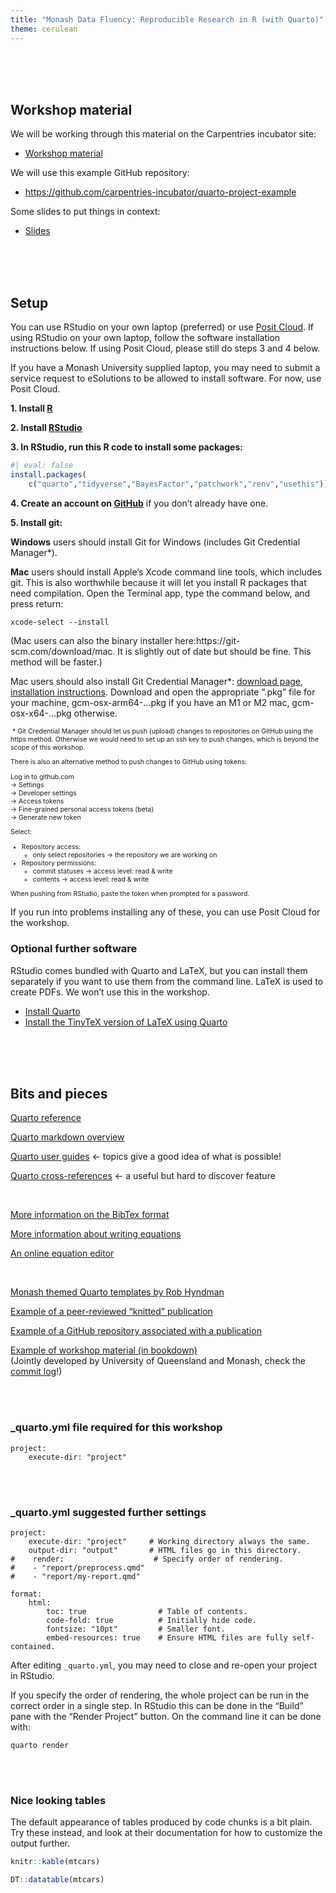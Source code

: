 ```yaml
---
title: "Monash Data Fluency: Reproducible Research in R (with Quarto)"
theme: cerulean
---
```



<br>
<br>
<br>

## Workshop material

We will be working through this material on the Carpentries incubator site:

* [Workshop material](https://carpentries-incubator.github.io/reproducible-publications-quarto/index.html){target="_blank"}

We will use this example GitHub repository:

* <https://github.com/carpentries-incubator/quarto-project-example>{target="_blank"}

Some slides to put things in context:

* [Slides](slideshow.html){target="_blank"}

<br>
<br>
<br>

## Setup

You can use RStudio on your own laptop (preferred) or use [Posit Cloud](https://posit.cloud/). If using RStudio on your own laptop, follow the software installation instructions below. If using Posit Cloud, please still do steps 3 and 4 below.

If you have a Monash University supplied laptop, you may need to submit a service request to eSolutions to be allowed to install software. For now, use Posit Cloud.

**1. Install [R](https://cran.r-project.org/index.html)**

**2. Install [RStudio](https://posit.co/download/rstudio-desktop/)**

**3. In RStudio, run this R code to install some packages:**

```r
#| eval: false
install.packages(
    c("quarto","tidyverse","BayesFactor","patchwork","renv","usethis"))
```

**4. Create an account on [GitHub](https://github.com/)** if you don't already have one.

**5. Install git:**

**Windows** users should install Git for Windows (includes Git Credential Manager*).

**Mac** users should install Apple's Xcode command line tools, which includes git. This is also worthwhile because it will let you install R packages that need compilation. Open the Terminal app, type the command below, and press return:

```
xcode-select --install
```

(Mac users can also the binary installer here: ​​https://git-scm.com/download/mac. It is slightly out of date but should be fine. This method will be faster.)

Mac users should also install Git Credential Manager*: [download page](https://github.com/git-ecosystem/git-credential-manager/releases/), [installation instructions](https://github.com/GitCredentialManager/git-credential-manager/blob/release/docs/install.md). Download and open the appropriate ".pkg" file for your machine, gcm-osx-arm64-...pkg if you have an M1 or M2 mac, gcm-osx-x64-...pkg otherwise.

::: {style="font-size: 75%"}
&nbsp;* Git Credential Manager should let us push (upload) changes to repositories on GitHub using the https method. Otherwise we would need to set up an ssh key to push changes, which is beyond the scope of this workshop.

There is also an alternative method to push changes to GitHub using tokens:

Log in to github.com
<br>→ Settings
<br>→ Developer settings
<br>→ Access tokens
<br>→ Fine-grained personal access tokens (beta)
<br>→ Generate new token

Select:

* Repository access:
    * only select repositories → the repository we are working on
* Repository permissions:
    * commit statuses → access level: read & write
    * contents → access level: read & write

When pushing from RStudio, paste the token when prompted for a password.
:::

If you run into problems installing any of these, you can use Posit Cloud for the workshop.

### Optional further software

RStudio comes bundled with Quarto and LaTeX, but you can install them separately if you want to use them from the command line. LaTeX is used to create PDFs. We won't use this in the workshop.

* [Install Quarto](https://quarto.org/docs/get-started/)
* [Install the TinyTeX version of LaTeX using Quarto](https://quarto.org/docs/output-formats/pdf-engine.html)



<br>
<br>
<br>

## Bits and pieces

[Quarto reference](https://quarto.org/docs/reference/)

[Quarto markdown overview](https://quarto.org/docs/authoring/markdown-basics.html)

[Quarto user guides](https://quarto.org/docs/guide/) ← topics give a good idea of what is possible!

[Quarto cross-references](https://quarto.org/docs/authoring/cross-references.html) ← a useful but hard to discover feature

<br>

[More information on the BibTex format](https://www.bibtex.com/format/)

[More information about writing equations](https://en.wikibooks.org/wiki/LaTeX/Mathematics)

[An online equation editor](https://latexeditor.lagrida.com/)

<br>

[Monash themed Quarto templates by Rob Hyndman](https://robjhyndman.com/hyndsight/quarto_templates.html)


[Example of a peer-reviewed "knitted" publication](https://f1000research.com/articles/5-1408)

[Example of a GitHub repository associated with a publication](https://github.com/czbiohub/tabula-muris)

[Example of workshop material (in bookdown)](https://github.com/swbioinf/scRNAseqInR_Doco/)
<br>(Jointly developed by University of Queensland and Monash, check the [commit log](https://github.com/swbioinf/scRNAseqInR_Doco/commits/main)!)

<br>
<br>

### _quarto.yml file required for this workshop

```
project:
    execute-dir: "project"
```

<br>
<br>

### _quarto.yml suggested further settings

```
project:
    execute-dir: "project"     # Working directory always the same.
    output-dir: "output"       # HTML files go in this directory.
#    render:                    # Specify order of rendering.
#    - "report/preprocess.qmd"
#    - "report/my-report.qmd"

format:
    html:
        toc: true                # Table of contents.
        code-fold: true          # Initially hide code.
        fontsize: "10pt"         # Smaller font.
        embed-resources: true    # Ensure HTML files are fully self-contained.
```

After editing `_quarto.yml`, you may need to close and re-open your project in RStudio.

If you specify the order of rendering, the whole project can be run in the correct order in a single step. In RStudio this can be done in the "Build" pane with the "Render Project" button. On the command line it can be done with:

```
quarto render
```

<br>
<br>

### Nice looking tables

The default appearance of tables produced by code chunks is a bit plain. Try these instead, and look at their documentation for how to customize the output further.

```r
knitr::kable(mtcars)

DT::datatable(mtcars)
```
